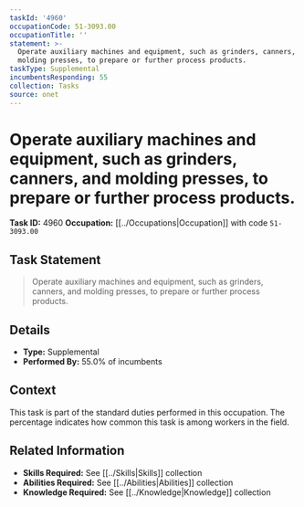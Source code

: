 ```yaml
---
taskId: '4960'
occupationCode: 51-3093.00
occupationTitle: ''
statement: >-
  Operate auxiliary machines and equipment, such as grinders, canners, and
  molding presses, to prepare or further process products.
taskType: Supplemental
incumbentsResponding: 55
collection: Tasks
source: onet
---
```

# Operate auxiliary machines and equipment, such as grinders, canners, and molding presses, to prepare or further process products.

**Task ID:** 4960
**Occupation:** [[../Occupations|Occupation]] with code `51-3093.00`

## Task Statement

> Operate auxiliary machines and equipment, such as grinders, canners, and molding presses, to prepare or further process products.

## Details

- **Type:** Supplemental
- **Performed By:** 55.0% of incumbents

## Context

This task is part of the standard duties performed in this occupation. The percentage indicates how common this task is among workers in the field.

## Related Information

- **Skills Required:** See [[../Skills|Skills]] collection
- **Abilities Required:** See [[../Abilities|Abilities]] collection
- **Knowledge Required:** See [[../Knowledge|Knowledge]] collection
